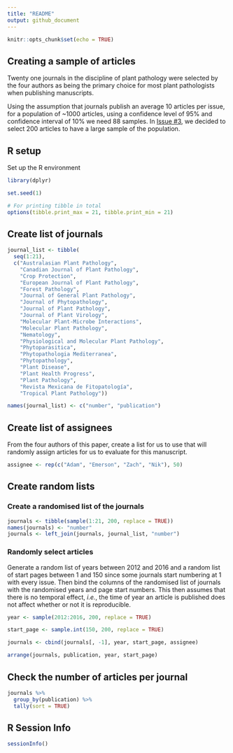 ```yaml
---
title: "README"
output: github_document
---
```


```r
knitr::opts_chunk$set(echo = TRUE)
```

## Creating a sample of articles

Twenty one journals in the discipline of plant pathology were selected by the four authors as being the primary choice for most plant pathologists when publishing manuscripts.

Using the assumption that journals publish an average 10 articles per issue, for a population of ~1000 articles, using a confidence level of 95% and confidence interval of 10% we need 88 samples. In [Issue #3](https://github.com/adamhsparks/Reproducible-Research-in-Plant-Pathology/issues/3), we decided to select 200 articles to have a large sample of the population.

## R setup
Set up the R environment

```r
library(dplyr)

set.seed(1)

# For printing tibble in total
options(tibble.print_max = 21, tibble.print_min = 21)
```
## Create list of journals

```r
journal_list <- tibble(
  seq(1:21),
  c("Australasian Plant Pathology",
    "Canadian Journal of Plant Pathology",
    "Crop Protection",
    "European Journal of Plant Pathology",
    "Forest Pathology",
    "Journal of General Plant Pathology",
    "Journal of Phytopathology",
    "Journal of Plant Pathology",
    "Journal of Plant Virology",
    "Molecular Plant-Microbe Interactions",
    "Molecular Plant Pathology",
    "Nematology",
    "Physiological and Molecular Plant Pathology",
    "Phytoparasitica",
    "Phytopathologia Mediterranea",
    "Phytopathology",
    "Plant Disease",
    "Plant Health Progress",
    "Plant Pathology",
    "Revista Mexicana de Fitopatología",
    "Tropical Plant Pathology"))

names(journal_list) <- c("number", "publication")
```

## Create list of assignees
From the four authors of this paper, create a list for us to use that will randomly assign articles for us to evaluate for this manuscript.

```r
assignee <- rep(c("Adam", "Emerson", "Zach", "Nik"), 50)

```

## Create random lists

### Create a randomised list of the journals

```r
journals <- tibble(sample(1:21, 200, replace = TRUE))
names(journals) <- "number"
journals <- left_join(journals, journal_list, "number")
```

### Randomly select articles
Generate a random list of years between 2012 and 2016 and a random list of start pages between 1 and 150 since some journals start numbering at 1 with every issue. Then bind the columns of the randomised list of journals with the randomised years and page start numbers. This then assumes that there is no temporal effect, _i.e._, the time of year an article is published does not affect whether or not it is reproducible.


```r

year <- sample(2012:2016, 200, replace = TRUE)

start_page <- sample.int(150, 200, replace = TRUE)

journals <- cbind(journals[, -1], year, start_page, assignee)

arrange(journals, publication, year, start_page)

```

## Check the number of articles per journal

```r
journals %>%  
  group_by(publication) %>% 
  tally(sort = TRUE) 
```

## R Session Info
```r
sessionInfo()
```
